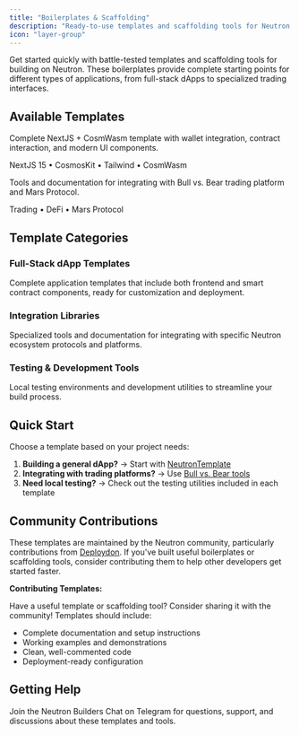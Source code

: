 ```yaml
---
title: "Boilerplates & Scaffolding"
description: "Ready-to-use templates and scaffolding tools for Neutron development"
icon: "layer-group"
---
```


Get started quickly with battle-tested templates and scaffolding tools for building on Neutron. These boilerplates provide complete starting points for different types of applications, from full-stack dApps to specialized trading interfaces.

## Available Templates

<CardGroup cols={2}>
  <Card title="NeutronTemplate" icon="code" iconType="duotone" href="/developers/sdk/neutron-template">
    <p className="mt-2">Complete NextJS + CosmWasm template with wallet integration, contract interaction, and modern UI components.</p>
    <p className="text-xs mt-2 text-gray-500">NextJS 15 • CosmosKit • Tailwind • CosmWasm</p>
  </Card>
  
  <Card title="Bull vs. Bear Integration" icon="chart-line" iconType="duotone" href="/developers/sdk/bullbear-integration">
    <p className="mt-2">Tools and documentation for integrating with Bull vs. Bear trading platform and Mars Protocol.</p>
    <p className="text-xs mt-2 text-gray-500">Trading • DeFi • Mars Protocol</p>
  </Card>
</CardGroup>

## Template Categories

### Full-Stack dApp Templates
Complete application templates that include both frontend and smart contract components, ready for customization and deployment.

### Integration Libraries
Specialized tools and documentation for integrating with specific Neutron ecosystem protocols and platforms.

### Testing & Development Tools
Local testing environments and development utilities to streamline your build process.

## Quick Start

Choose a template based on your project needs:

1. **Building a general dApp?** → Start with [NeutronTemplate](/developers/sdk/neutron-template)
2. **Integrating with trading platforms?** → Use [Bull vs. Bear tools](/developers/sdk/bullbear-integration)
3. **Need local testing?** → Check out the testing utilities included in each template

## Community Contributions

These templates are maintained by the Neutron community, particularly contributions from [Deploydon](https://github.com/Deploydon). If you've built useful boilerplates or scaffolding tools, consider contributing them to help other developers get started faster.

<div className="p-4 border-l-4 border-primary bg-primary/5 rounded my-6">
  <strong>Contributing Templates:</strong>
  <p className="mt-2">
    Have a useful template or scaffolding tool? Consider sharing it with the community! Templates should include:
  </p>
  <ul className="mt-2">
    <li>Complete documentation and setup instructions</li>
    <li>Working examples and demonstrations</li>
    <li>Clean, well-commented code</li>
    <li>Deployment-ready configuration</li>
  </ul>
</div>

## Getting Help

<Card title="Community Support" icon="users" href="https://t.me/+bmfRCVSmiPJmZTc1" target="_blank">
  Join the Neutron Builders Chat on Telegram for questions, support, and discussions about these templates and tools.
</Card> 